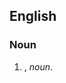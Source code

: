 {{also|guineapig|guinea pig}}

==English==

===Noun===
{{head|en|noun}}

# {{attributive of|guinea pig|lang=en|nodot=1}}, ''noun''.